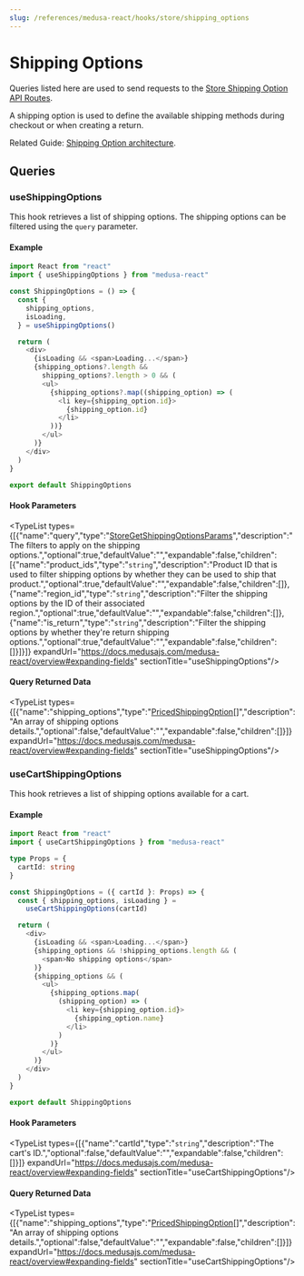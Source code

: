 ```yaml
---
slug: /references/medusa-react/hooks/store/shipping_options
---
```



# Shipping Options

Queries listed here are used to send requests to the [Store Shipping Option API Routes](https://docs.medusajs.com/api/store#shipping-options).

A shipping option is used to define the available shipping methods during checkout or when creating a return.

Related Guide: [Shipping Option architecture](https://docs.medusajs.com/modules/carts-and-checkout/shipping#shipping-option).

## Queries

### useShippingOptions

This hook retrieves a list of shipping options. The shipping options can be filtered using the `query` parameter.

#### Example

```ts
import React from "react"
import { useShippingOptions } from "medusa-react"

const ShippingOptions = () => {
  const { 
    shipping_options, 
    isLoading, 
  } = useShippingOptions()

  return (
    <div>
      {isLoading && <span>Loading...</span>}
      {shipping_options?.length && 
        shipping_options?.length > 0 && (
        <ul>
          {shipping_options?.map((shipping_option) => (
            <li key={shipping_option.id}>
              {shipping_option.id}
            </li>
          ))}
        </ul>
      )}
    </div>
  )
}

export default ShippingOptions
```

#### Hook Parameters

<TypeList types={[{"name":"query","type":"[StoreGetShippingOptionsParams](../../../../medusa/classes/medusa.StoreGetShippingOptionsParams/page.mdx)","description":"The filters to apply on the shipping options.","optional":true,"defaultValue":"","expandable":false,"children":[{"name":"product_ids","type":"`string`","description":"Product ID that is used to filter shipping options by whether they can be used to ship that product.","optional":true,"defaultValue":"","expandable":false,"children":[]},{"name":"region_id","type":"`string`","description":"Filter the shipping options by the ID of their associated region.","optional":true,"defaultValue":"","expandable":false,"children":[]},{"name":"is_return","type":"`string`","description":"Filter the shipping options by whether they're return shipping options.","optional":true,"defaultValue":"","expandable":false,"children":[]}]}]} expandUrl="https://docs.medusajs.com/medusa-react/overview#expanding-fields" sectionTitle="useShippingOptions"/>

#### Query Returned Data

<TypeList types={[{"name":"shipping_options","type":"[PricedShippingOption](../../../../medusa/types/medusa.PricedShippingOption/page.mdx)[]","description":"An array of shipping options details.","optional":false,"defaultValue":"","expandable":false,"children":[]}]} expandUrl="https://docs.medusajs.com/medusa-react/overview#expanding-fields" sectionTitle="useShippingOptions"/>

### useCartShippingOptions

This hook retrieves a list of shipping options available for a cart.

#### Example

```ts
import React from "react"
import { useCartShippingOptions } from "medusa-react"

type Props = {
  cartId: string
}

const ShippingOptions = ({ cartId }: Props) => {
  const { shipping_options, isLoading } =
    useCartShippingOptions(cartId)

  return (
    <div>
      {isLoading && <span>Loading...</span>}
      {shipping_options && !shipping_options.length && (
        <span>No shipping options</span>
      )}
      {shipping_options && (
        <ul>
          {shipping_options.map(
            (shipping_option) => (
              <li key={shipping_option.id}>
                {shipping_option.name}
              </li>
            )
          )}
        </ul>
      )}
    </div>
  )
}

export default ShippingOptions
```

#### Hook Parameters

<TypeList types={[{"name":"cartId","type":"`string`","description":"The cart's ID.","optional":false,"defaultValue":"","expandable":false,"children":[]}]} expandUrl="https://docs.medusajs.com/medusa-react/overview#expanding-fields" sectionTitle="useCartShippingOptions"/>

#### Query Returned Data

<TypeList types={[{"name":"shipping_options","type":"[PricedShippingOption](../../../../medusa/types/medusa.PricedShippingOption/page.mdx)[]","description":"An array of shipping options details.","optional":false,"defaultValue":"","expandable":false,"children":[]}]} expandUrl="https://docs.medusajs.com/medusa-react/overview#expanding-fields" sectionTitle="useCartShippingOptions"/>
